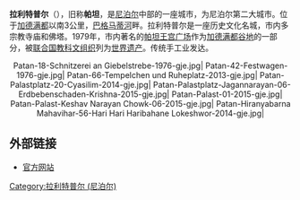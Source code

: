 {{Infobox settlement
<!--See the Table at Infobox settlement for all fields and descriptions of usage-->
<!-- Basic info  -->
|official_name          = 拉利特普尔 
|other_name             =
|native_name            = ललितपुर महानगरपालिका <!-- for cities whose native name is not in English -->
|nickname               =
|settlement_type        = 
|motto                  =
<!-- images and maps  -->
|image_skyline          = Patan1.jpg
|image_caption          = 帕坦王宫广场鸟瞰。
|image_flag             =
|image_seal             =
|image_map              =
|mapsize                =
|map_caption            =
|pushpin_map            = Nepal
|pushpin_label_position =bottom
|pushpin_mapsize        = 300
|pushpin_map_caption    =尼泊尔的位置
<!-- Location -->
|subdivision_type       =国家
|subdivision_name       = {{flag|Nepal}}
|subdivision_type1      = [[尼泊尔行政区划|专区]]
|subdivision_name1      = [[巴格马蒂专区|巴格马蒂专区]]
|subdivision_type2      = [[尼泊尔各县|县]]
|subdivision_name2      = 拉利特普尔县
<!-- Politics -->
|government_footnotes   =
|government_type        =
|leader_title           =
|leader_name            =
|leader_title1          =  <!-- for places with, say, both a mayor and a city manager -->
|leader_name1           =
|established_title      =  <!-- Settled -->
|established_date       =
|established_title3     =  
|established_date3      =  
<!-- Area    -->
|unit_pref                =  <!--Enter: Imperial, if Imperial (metric) is desired-->
|area_footnotes           =
|area_total_km2           = <!-- ALL fields dealing with a measurements are subject to automatic unit conversion-->
|area_total_sq_mi         =
<!-- Population   -->
|population_as_of               =
|population_footnotes           =
|population_note                =
|population_total               =
|population_density_km2         = 
|population_blank1_title        =
<!-- General information  -->
|timezone               = [[尼泊尔时间|尼泊尔时间]]
|utc_offset             = +5:45
|timezone_DST           =
|utc_offset_DST         =
|latd= 27|latm = 40|latNS = N
|longd= 85|longm = 19|longEW = E
|coordinates_display = title
|coordinates_type = type:city_region:NP
|elevation_footnotes    =  <!--for references: use <ref> </ref> tags-->
|elevation_m            =
<!-- Area/postal codes & others -->
|postal_code_type       =  <!-- enter ZIP code, Postcode, Post code, Postal code... -->
|postal_code            =
|area_code              =
|blank_name             =
|blank_info             =
|website                =[http://www.lalitpur.org.np/e_home.php 官方网站]
|footnotes              =
}}
'''拉利特普尔'''（{{lang-ne|'''ललितपुर महानगरपालिका'''}}），旧称'''帕坦'''，是[[尼泊尔|尼泊尔]]中部的一座城市，为尼泊尔第二大城市。位于[[加德满都|加德满都]]以南3公里，[[巴格马蒂河|巴格马蒂河]]畔。拉利特普尔是一座历史文化名城，市内多宗教寺庙和佛塔。1979年，市内著名的[[帕坦王宫广场|帕坦王宫广场]]作为[[加德满都谷地|加德满都谷地]]的一部分，被[[联合国教科文组织|联合国教科文组织]]列为[[世界遗产|世界遗产]]。传统手工业发达。

<center><gallery caption="拉利特普尔 (尼泊尔)">
Patan-18-Schnitzerei an Giebelstrebe-1976-gje.jpg|
Patan-42-Festwagen-1976-gje.jpg|
Patan-66-Tempelchen und Ruheplatz-2013-gje.jpg|
Patan-Palastplatz-20-Cyasilim-2014-gje.jpg|
Patan-Palastplatz-Jagannarayan-06-Erdbebenschaden-Krishna-2015-gje.jpg|
Patan-Palast-01-2015-gje.jpg|
Patan-Palast-Keshav Narayan Chowk-06-2015-gje.jpg|
Patan-Hiranyabarna Mahavihar-56-Hari Hari Haribahane Lokeshwor-2014-gje.jpg|
</gallery></center>

== 外部链接 ==
{{Commonscat|Patan, Nepal}}
* [https://web.archive.org/web/20071203203500/http://www.lalitpur.org.np/ 官方网站]

{{尼泊尔行政区划}}

{{Authority control}}
[[Category:拉利特普尔_(尼泊尔)|Category:拉利特普尔 (尼泊尔)]]